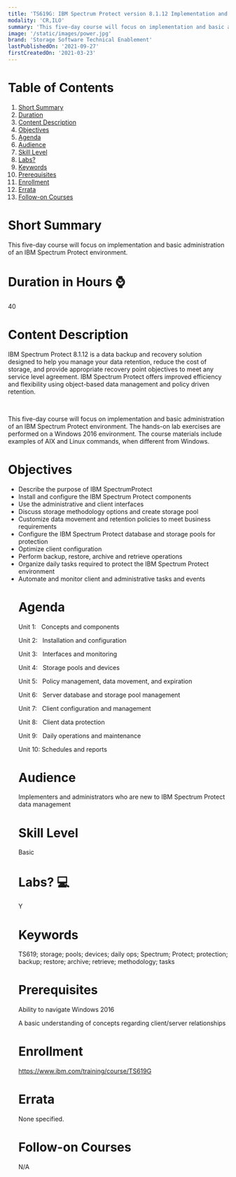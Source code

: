 ```yaml
---
title: 'TS619G: IBM Spectrum Protect version 8.1.12 Implementation and Administration'
modality: 'CR,ILO'
summary: 'This five-day course will focus on implementation and basic administration of an IBM Spectrum Protect environment. '
image: '/static/images/power.jpg'
brand: 'Storage Software Technical Enablement'
lastPublishedOn: '2021-09-27'
firstCreatedOn: '2021-03-23'
---
```

# Table of Contents
1.  [Short Summary](#short-summary)
2.  [Duration](#duration-in-hours-)
3.  [Content Description](#content-description)
4.  [Objectives](#objectives)
5.  [Agenda](#agenda)
6.  [Audience](#audience)
7.  [Skill Level](#skill-level)
8.  [Labs?](#labs-)
9.  [Keywords](#keywords)
10. [Prerequisites](#prerequisites)
11. [Enrollment](#enrollment)
12. [Errata](#errata)
13. [Follow-on Courses](#follow-on-courses)

# Short Summary
This five-day course will focus on implementation and basic administration of an IBM Spectrum Protect environment. 

# Duration in Hours ⌚
40

# Content Description
<p>IBM Spectrum Protect 8.1.12 is a data backup and recovery solution designed to help you manage your data retention, reduce the cost of storage, and provide appropriate recovery point objectives to meet any service level agreement. IBM Spectrum Protect offers improved efficiency and flexibility using object-based data management and policy driven retention.</p><p>&nbsp;</p><p>This five-day course will focus on implementation and basic administration of an IBM Spectrum Protect environment. The hands-on lab exercises are performed on a Windows 2016 environment. The course materials include examples of AIX and Linux commands, when different from Windows.</p>

# Objectives
<ul /><li />Describe the purpose of IBM SpectrumProtect<li />Install and configure the IBM Spectrum Protect components<li />Use the administrative and client interfaces<li />Discuss storage methodology options and create storage pool<li />Customize data movement and retention policies to meet business requirements<li />Configure the IBM Spectrum Protect database and storage pools for protection<li />Optimize client configuration<li />Perform backup, restore, archive and retrieve operations<li />Organize daily tasks required to protect the IBM Spectrum Protect environment<li />Automate and monitor client and administrative tasks and events

# Agenda
<p>Unit 1:&nbsp; &nbsp;Concepts and components</p><p>Unit 2:&nbsp; &nbsp;Installation and configuration</p><p>Unit 3:&nbsp; &nbsp;Interfaces and monitoring</p><p>Unit 4:&nbsp; &nbsp;Storage pools and devices</p><p>Unit 5:&nbsp; &nbsp;Policy management, data movement, and expiration</p><p>Unit 6:&nbsp; &nbsp;Server database and storage pool management</p><p>Unit 7:&nbsp; &nbsp;Client configuration and management</p><p>Unit 8:&nbsp; &nbsp;Client data protection</p><p>Unit 9:&nbsp; &nbsp;Daily operations and maintenance</p><p>Unit 10: Schedules and reports</p>

# Audience
<p>Implementers and administrators who are new to IBM Spectrum Protect data management</p>

# Skill Level
Basic               

# Labs? 💻
Y

# Keywords
TS619; storage; pools; devices; daily ops; Spectrum; Protect; protection; backup; restore; archive; retrieve; methodology; tasks

# Prerequisites
<p>Ability to navigate Windows 2016</p><p>A basic understanding of concepts regarding client/server relationships</p>

# Enrollment
https://www.ibm.com/training/course/TS619G

# Errata
None specified.

# Follow-on Courses
N/A

